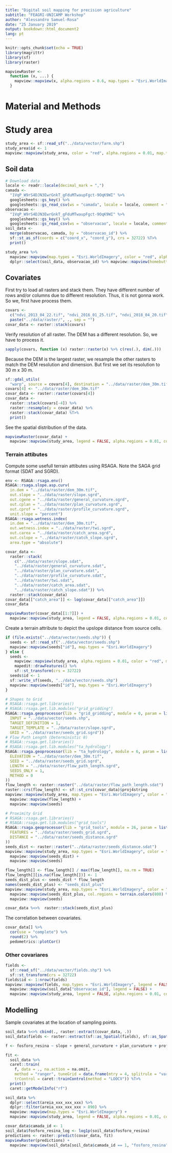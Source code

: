```yaml
---
title: "Digital soil mapping for precision agriculture"
subtitle: "FEAGRI-UNICAMP Workshop"
author: "Alessandro Samuel-Rosa"
date: "25 January 2019"
output: bookdown::html_document2
lang: pt
---
```


```r
knitr::opts_chunk$set(echo = TRUE)
library(magrittr)
library(sf)
library(raster)

mapviewRaster <-
  function (x, ...) {
    mapview::mapview(x, alpha.regions = 0.6, map.types = "Esri.WorldImagery", ...)
  }
```

# Material and Methods

# Study area

```r
study_area <- sf::read_sf("../data/vector/farm.shp")
study_area$id <- 1
mapview::mapview(study_area, color = "red", alpha.regions = 0.01, map.types = "Esri.WorldImagery")
```

## Soil data

```r
# Download data
locale <- readr::locale(decimal_mark = ",")
camada <- 
  "1VqP_W9rS4DJN3EwrGnkT_gFduMTwaupFgct-9OqK9WI" %>% 
  googlesheets::gs_key() %>% 
  googlesheets::gs_read_csv(ws = "camada", locale = locale, comment = "#metadado>", verbose = FALSE)
observacao <-
  "1VqP_W9rS4DJN3EwrGnkT_gFduMTwaupFgct-9OqK9WI" %>% 
  googlesheets::gs_key() %>% 
  googlesheets::gs_read_csv(ws = "observacao", locale = locale, comment = "#metadado>", verbose = FALSE)
soil_data <- 
  merge(observacao, camada, by = "observacao_id") %>% 
  sf::st_as_sf(coords = c("coord_x", "coord_y"), crs = 32722) %T>% 
  print()
```

```r
study_area %>% 
  mapview::mapview(map.types = "Esri.WorldImagery", color = "red", alpha.regions = 0.01, legend = FALSE) +
  dplyr::select(soil_data, observacao_id) %>% mapview::mapview(homebutton = FALSE, layer.name = "ID")
```

## Covariates

First try to load all rasters and stack them.
They have different number of rows and/or columns due to different resolution. Thus, it is not gonna work.
So we, first have process them.

```r
covars <- 
  c("ndvi_2013_04_22.tif", "ndvi_2016_01_25.tif", "ndvi_2018_04_20.tif", "dem.tif", "ec.tif") %>% 
  paste("../data/raster/", ., sep = "")
covar_data <- raster::stack(covars)
```

Verify resolution of all raster. The DEM has a different resolution. So, we have to process it.

```r
sapply(covars, function (x) raster::raster(x) %>% c(res(.), dim(.)))
```

Because the DEM is the largest raster, we resample the other rasters to match the DEM resolution and dimension.
But first we set its resolution to 30 m x 30 m.

```r
sf::gdal_utils(
  "warp", source = covars[4], destination = "../data/raster/dem_30m.tif", processing = "-tr 30 30 -r cubic")
covars[4] <- "../data/raster/dem_30m.tif"
covar_data <- raster::raster(covars[4])
covar_data <-
  raster::stack(covars[-4]) %>% 
  raster::resample(y = covar_data) %>% 
  raster::stack(covar_data) %T>% 
  print()
```

See the spatial distribution of the data.

```r
mapviewRaster(covar_data) +
  mapview::mapview(study_area, legend = FALSE, alpha.regions = 0.01, color = "red", homebutton = FALSE)
```

### Terrain attibutes

Compute some usefull terrain attibutes using RSAGA. Note the SAGA grid format (SDAT and SGRD).

```r
env <- RSAGA::rsaga.env()
RSAGA::rsaga.slope.asp.curv(
  in.dem = "../data/raster/dem_30m.tif",
  out.slope = "../data/raster/slope.sgrd",
  out.cgene = "../data/raster/general_curvature.sgrd",
  out.cplan = "../data/raster/plan_curvature.sgrd",
  out.cprof = "../data/raster/profile_curvature.sgrd",
  unit.slope = "percent")
RSAGA::rsaga.wetness.index(
  in.dem = "../data/raster/dem_30m.tif",
  out.wetness.index = "../data/raster/twi.sgrd", 
  out.carea = "../data/raster/catch_area.sgrd", 
  out.cslope = "../data/raster/catch_slope.sgrd", 
  area.type = "absolute")
```

```r
covar_data <-
  raster::stack(
    c("../data/raster/slope.sdat",
    "../data/raster/general_curvature.sdat",
    "../data/raster/plan_curvature.sdat", 
    "../data/raster/profile_curvature.sdat",
    "../data/raster/twi.sdat", 
    "../data/raster/catch_area.sdat",
    "../data/raster/catch_slope.sdat")) %>% 
  raster::stack(covar_data)
covar_data[["catch_area"]] <- log(covar_data[["catch_area"]])
covar_data
```

```r
mapviewRaster(covar_data[[1:7]]) +
  mapview::mapview(study_area, legend = FALSE, alpha.regions = 0.01, color = "red", homebutton = FALSE)
```

Create a terrain attribute to depict the upslope distance from source cells.

```r
if (file.exists("../data/vector/seeds.shp")) {
  seeds <- sf::read_sf("../data/vector/seeds.shp")
  mapview::mapview(seeds["id"], map.types = "Esri.WorldImagery")
} else {
  seeds <- 
    mapview::mapview(study_area, alpha.regions = 0.01, color = "red", map.types = "Esri.WorldImagery") %>% 
    mapedit::drawFeatures() %>% 
    sf::st_transform(crs = 32722)
  seeds$id <- 1
  sf::write_sf(seeds, "../data/vector/seeds.shp")
  mapview::mapview(seeds["id"], map.types = "Esri.WorldImagery")
}
```

```r
# Shapes to Grid
# RSAGA::rsaga.get.libraries()
# RSAGA::rsaga.get.lib.modules("grid_gridding")
RSAGA::rsaga.geoprocessor(lib = "grid_gridding", module = 0, param = list(
  INPUT = "../data/vector/seeds.shp",
  TARGET_DEFINITION = 1,
  TARGET_TEMPLATE = "../data/raster/slope.sgrd",
  GRID = "../data/raster/seeds_grid.sgrd"))
# Flow Path Length (Deterministic 8)
# RSAGA::rsaga.get.libraries()
# RSAGA::rsaga.get.lib.modules("ta_hydrology")
RSAGA::rsaga.geoprocessor(lib = "ta_hydrology", module = 6, param = list(
  ELEVATION = "../data/raster/dem_30m.tif",
  SEED = "../data/raster/seeds_grid.sgrd",
  LENGTH = "../data/raster/flow_path_length.sgrd",
  SEEDS_ONLY = 1,
  METHOD = 0
))
flow_length <- raster::raster("../data/raster/flow_path_length.sdat")
raster::crs(flow_length) <- sf::st_crs(covar_data)$proj4string
mapview::mapview(study_area, map.types = "Esri.WorldImagery", color = "red", alpha.region = 0.01) +
  mapview::mapview(flow_length) +
  mapview::mapview(seeds)
```

```r
# Proximity Grid
# RSAGA::rsaga.get.libraries()
# RSAGA::rsaga.get.lib.modules("grid_tools")
RSAGA::rsaga.geoprocessor(lib = "grid_tools", module = 26, param = list(
  FEATURES = "../data/raster/seeds_grid.sgrd",
  DISTANCE = "../data/raster/seeds_distance.sgrd"
))
seeds_dist <- raster::raster("../data/raster/seeds_distance.sdat")
mapview::mapview(study_area, map.types = "Esri.WorldImagery", color = "red", alpha.region = 0.01) +
  mapview::mapview(seeds_dist) +
  mapview::mapview(seeds)
```

```r
flow_length[] <- flow_length[] / max(flow_length[], na.rm = TRUE)
flow_length[][is.na(flow_length[])] <- 1
seeds_dist_plus <- seeds_dist * flow_length
names(seeds_dist_plus) <- "seeds_dist_plus"
mapview::mapview(study_area, map.types = "Esri.WorldImagery", color = "red", alpha.region = 0.01) +
  mapview::mapview(seeds_dist_plus, col.regions = terrain.colors(800) %>% rev(), alpha.region = 1) +
  mapview::mapview(seeds)
```

```r
covar_data %<>%  raster::stack(seeds_dist_plus)
```

The correlation between covariates.

```r
covar_data[] %>% 
  cor(use = "complete") %>% 
  round(2) %>% 
  pedometrics::plotCor()
```

### Other covariares

```r
fields <- 
  sf::read_sf("../data/vector/fields.shp") %>% 
  sf::st_transform(crs = 32722)
fields$id <- 1:nrow(fields)
mapview::mapview(fields, map.types = "Esri.WorldImagery", legend = FALSE) +
  mapview::mapview(soil_data["observacao_id"], legend = FALSE) +
  mapview::mapview(study_area, legend = FALSE, alpha.regions = 0.01, color = "red", homebutton = FALSE)
```

## Modelling

Sample covariates at the location of sampling points.

```r
soil_data %<>% cbind(., raster::extract(covar_data, .))
soil_data$fields <- raster::extract(sf::as_Spatial(fields), sf::as_Spatial(soil_data))[, "id"]
```

```r
f <- fosforo_resina ~ slope + general_curvature + plan_curvature + profile_curvature + twi + catch_area + catch_slope + ndvi_2013_04_22 + ndvi_2016_01_25 + ndvi_2018_04_20 + ec + dem_30m + camada_id + seeds_dist_plus

fit <- 
  soil_data %>% 
  caret::train(
    f, data = ., na.action = na.omit,
    method = "ranger", tuneGrid = data.frame(mtry = 4, splitrule = "variance", min.node.size = 5),
    trControl = caret::trainControl(method = "LOOCV")) %T>%
  print()
  caret::getModelInfo("rf")
```

```r
soil_data %>% 
  dplyr::select(areia_xxx_xxx_xxx) %>% 
  dplyr::filter(areia_xxx_xxx_xxx > 890) %>%
  mapview::mapview(map.types = "Esri.WorldImagery") + 
  mapview::mapview(study_area, legend = FALSE, alpha.regions = 0.01, color = "red", homebutton = FALSE)
```



```r
covar_data$camada_id <- 1
soil_data$fosforo_resina_log <- log1p(soil_data$fosforo_resina)
predictions <- raster::predict(covar_data, fit)
mapviewRaster(predictions) + 
  mapview::mapview(soil_data[soil_data$camada_id == 1, "fosforo_resina"], legend = FALSE)
```

